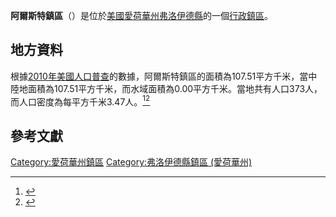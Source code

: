 {{noteTA
|G1=USState
|G2=地名
|G3=Unit
}}
{{Infobox settlement
|official_name            = 阿爾斯特鎮區
|native_name = Ulster Township
|settlement_type          = [[行政鎮區|行政鎮區]]
|image_skyline            = 
|imagesize                = 
|image_map                = Map highlighting Ulster Township, Floyd County, Iowa.svg
|mapsize                  = 250px
|pushpin_map  =USA Iowa
|pushpin_label = 阿爾斯特鎮區
|pushpin_label_position   = top
|pushpin_map_caption      = 阿爾斯特鎮區在愛荷華州的位置
|subdivision_type         = [[世界政區索引|國家]]
|subdivision_type1        = [[美国州份|州份]]
|subdivision_type2        = [[愛荷華州行政区划|縣]]
|subdivision_name         = [[美国|美国]]
|subdivision_name1        = [[愛荷華州|愛荷華州]]
|subdivision_name2        = [[弗洛伊德縣_(愛荷華州)|弗洛伊德縣]]
|elevation_ft             = 1040
|elevation_m              = 317
|timezone                 = [[北美中部時區|北美中部時區]]
|area_total_km2           = 107.51
|area_land_km2            = 107.51
|area_water_km2           = 0.00
|area_total_sq_mi         = 
|area_land_sq_mi          = 
|area_water_sq_mi         = 
|population_as_of         = [[2010年美國人口普查|2010]]
|population_footnotes     = 
|population_total         = 373
|population_density_km2   = auto
|population_density_sq_mi = auto
|utc_offset               = -6
|coordinates              = {{coord|43|03|50|N|92|50|54|W|type:city_region:US-AL_source:GNS-enwiki|display=inline,title}}
| coor_pinpoint           = 
| coordinates_footnotes   = 
|timezone_DST             = CDT
|utc_offset_DST           = -5
|postal_code_type         = [[美國郵區編號|郵區編號]]
|postal_code              = 50435, 50468, 50471, 50616
|area_code                = {{link-en|电话区号641|Area code 641|641}}
|blank_name = [[地名信息系统|GNIS ID]]
|blank_info = 468804
}}
'''阿爾斯特鎮區'''（{{lang-en|Ulster Township}}）是位於[[美國|美國]][[愛荷華州|愛荷華州]][[弗洛伊德縣_(愛荷華州)|弗洛伊德縣]]的一個[[行政鎮區|行政鎮區]]。

== 地方資料 ==
根據[[2010年美國人口普查|2010年美國人口普查]]的數據，阿爾斯特鎮區的面積為107.51平方千米，當中陸地面積為107.51平方千米，而水域面積為0.00平方千米。當地共有人口373人，而人口密度為每平方千米3.47人。<ref name="GR8">{{cite web|url=http://factfinder2.census.gov|publisher=[[美国人口调查局|美国人口调查局]]|accessdate=2011-05-14|title=American FactFinder|archive-date=2013-09-11|archive-url=https://web.archive.org/web/20130911234518/http://factfinder2.census.gov/|dead-url=no}}</ref><ref>{{cite web|url=https://www.citypopulation.de/en/usa/iowa/admin/|title=USA: Iowa (Counties and Townships) - City Population}}</ref>

== 參考文獻 ==
{{reflist}}

{{弗洛伊德縣 (愛荷華州)}}

{{DEFAULTSORT:Ulster Township}}
[[Category:愛荷華州鎮區|Category:愛荷華州鎮區]]
[[Category:弗洛伊德縣鎮區_(愛荷華州)|Category:弗洛伊德縣鎮區 (愛荷華州)]]

{{Iowa-geo-stub}}